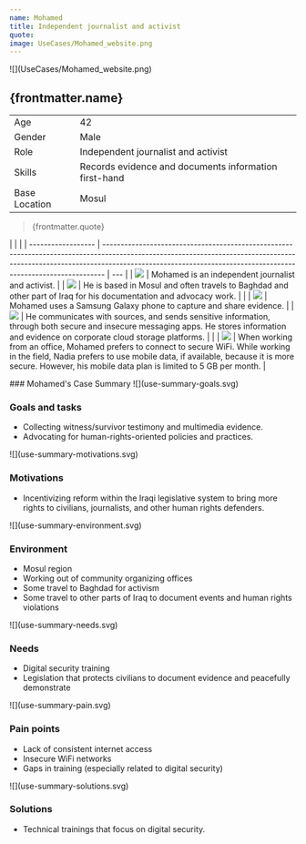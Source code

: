 ```yaml
---
name: Mohamed
title: Independent journalist and activist
quote:
image: UseCases/Mohamed_website.png
---
```



<ProfileSection>
![](UseCases/Mohamed_website.png)

## **{frontmatter.name}**

|               |                                                       |
| ------------- | ----------------------------------------------------- |
| Age           | 42                                                    |
| Gender        | Male                                                  |
| Role          | Independent journalist and activist                   |
| Skills        | Records evidence and documents information first-hand |
| Base Location | Mosul                                                 |

> {frontmatter.quote}

|                    |                                                                                                                                                                                                                                            |
| ------------------ | ------------------------------------------------------------------------------------------------------------------------------------------------------------------------------------------------------------------------------------------ | --- |
| ![](checkmark.svg) | Mohamed is an independent journalist and activist.                                                                                                                                                                                         |
| ![](folder.svg)    | He is based in Mosul and often travels to Baghdad and other part of Iraq for his documentation and advocacy work.                                                                                                                          |     |
| ![](play.svg)      | Mohamed uses a Samsung Galaxy phone to capture and share evidence.                                                                                                                                                                         |
| ![](website.svg)   | He communicates with sources, and sends sensitive information, through both secure and insecure messaging apps. He stores information and evidence on corporate cloud storage platforms.                                                   |     |
| ![](squares.svg)   | When working from an office, Mohamed prefers to connect to secure WiFi. While working in the field, Nadia prefers to use mobile data, if available, because it is more secure. However, his mobile data plan is limited to 5 GB per month. |

</ProfileSection>
<AchievementsSection>
    ### Mohamed's Case Summary

<AchievementItem>
![](use-summary-goals.svg)

### Goals and tasks

- Collecting witness/survivor testimony and multimedia evidence.
- Advocating for human-rights-oriented policies and practices.

</AchievementItem>
<AchievementItem>
![](use-summary-motivations.svg)

### Motivations

- Incentivizing reform within the Iraqi legislative system to bring more rights to civilians, journalists, and other human rights defenders.

</AchievementItem>
<AchievementItem>
![](use-summary-environment.svg)

### Environment

- Mosul region
- Working out of community organizing offices
- Some travel to Baghdad for activism
- Some travel to other parts of Iraq to document events and human rights violations

</AchievementItem>
<AchievementItem>
![](use-summary-needs.svg)

### Needs

- Digital security training
- Legislation that protects civilians to document evidence and peacefully demonstrate

</AchievementItem>
<AchievementItem>
![](use-summary-pain.svg)

### Pain points

- Lack of consistent internet access
- Insecure WiFi networks
- Gaps in training (especially related to digital security)

</AchievementItem>
<AchievementItem>
![](use-summary-solutions.svg)

### Solutions

- Technical trainings that focus on digital security.

</AchievementItem>
</AchievementsSection>
